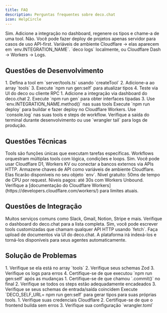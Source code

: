 ```yaml
---
title: FAQ
description: Perguntas frequentes sobre deco.chat
icon: HelpCircle
---
```



<AccordionGroup>
  <Accordion title="Posso usar OpenAI, Anthropic ou meu próprio modelo?" icon="Bot" client:load>
    Sim. Adicione a integração no dashboard, regenere os tipos e chame-a de uma tool.
  </Accordion>

  <Accordion title="Preciso de um front-end?" icon="Monitor" client:load>
    Não. Você pode fazer deploy de projetos apenas servidor para casos de uso API-first.
  </Accordion>

  <Accordion title="Como armazenar segredos?" icon="Lock" client:load>
    Variáveis de ambiente Cloudflare → elas aparecem em `env.INTEGRATION_NAME`.
  </Accordion>

  <Accordion title="Onde estão os logs?" icon="FileText" client:load>
    `deco logs` localmente, ou Cloudflare Dash → Workers → Logs.
  </Accordion>
</AccordionGroup>

## Questões de Desenvolvimento

<AccordionGroup>
  <Accordion title="Como adicionar uma nova tool?" icon="Wrench" client:load>
    1. Defina a tool em `server/tools.ts` usando `createTool`
    2. Adicione-a ao array `tools`
    3. Execute `npm run gen:self` para atualizar tipos
    4. Teste via UI do deco ou cliente RPC
  </Accordion>

  <Accordion title="Como conectar a uma API externa?" icon="Globe" client:load>
    1. Adicione a integração via dashboard do deco.chat
    2. Execute `npm run gen` para obter interfaces tipadas
    3. Use `env.INTEGRATION_NAME.method()` nas suas tools
  </Accordion>

  <Accordion title="Como fazer deploy da minha app?" icon="Rocket" client:load>
    Execute `npm run deploy` para buildar e fazer deploy no Cloudflare Workers.
  </Accordion>

  <Accordion title="Como debugar meus workflows?" icon="Bug" client:load>
    Use `console.log` nas suas tools e steps de workflow. Verifique a saída do terminal durante desenvolvimento ou use `wrangler tail` para logs de produção.
  </Accordion>
</AccordionGroup>

## Questões Técnicas

<AccordionGroup>
  <Accordion title="Qual a diferença entre tools e workflows?" icon="Settings" client:load>
    Tools são funções únicas que executam tarefas específicas. Workflows orquestram múltiplas tools com lógica, condições e loops.
  </Accordion>

  <Accordion title="Posso usar meu próprio banco de dados?" icon="Database" client:load>
    Sim. Você pode usar Cloudflare D1, Workers KV ou conectar a bancos externos via APIs HTTP.
  </Accordion>

  <Accordion title="Como lidar com autenticação?" icon="Shield" client:load>
    Armazene chaves de API como variáveis de ambiente Cloudflare. Elas ficarão disponíveis no seu objeto `env`.
  </Accordion>

  <Accordion title="Quais são os limites do Cloudflare Workers?" icon="Gauge" client:load >
    Nível gratuito: 50ms de tempo de CPU por request. Níveis pagos: até 30s com Workers Unbound. Verifique a [documentação do Cloudflare Workers](https://developers.cloudflare.com/workers/) para limites atuais.
  </Accordion>
</AccordionGroup>

## Questões de Integração

<AccordionGroup>
  <Accordion title="Quais integrações estão disponíveis?" icon="Link" client:load>
    Muitos serviços comuns como Slack, Gmail, Notion, Stripe e mais. Verifique o dashboard do deco.chat para a lista completa.
  </Accordion>

  <Accordion title="Posso criar integrações customizadas?" icon="Code" client:load>
    Sim, você pode escrever tools customizadas que chamam qualquer API HTTP usando `fetch`.
  </Accordion>

  <Accordion title="Como usar a Knowledge Base?" icon="BookOpen" client:load>
    Faça upload de documentos via UI do deco.chat. A plataforma irá indexá-los e torná-los disponíveis para seus agentes automaticamente.
  </Accordion>
</AccordionGroup>

## Solução de Problemas

<AccordionGroup>
  <Accordion title="Minha tool não está funcionando" icon="AlertCircle" client:load>
    1. Verifique se ela está no array `tools`
    2. Verifique seus schemas Zod
    3. Verifique os logs para erros
    4. Certifique-se de que executou `npm run gen:self` após as mudanças
  </Accordion>

  <Accordion title="Meu workflow não está executando" icon="AlertTriangle" client:load>
    1. Certifique-se de que chamou `.commit()` no final
    2. Verifique se todos os steps estão adequadamente encadeados
    3. Verifique se seus schemas de entrada/saída coincidem
  </Accordion>

  <Accordion title="O cliente RPC não tem minha nova tool" icon="RefreshCw" client:load>
    Execute `DECO_SELF_URL=<your-dev-url> npm run gen:self` para gerar tipos para suas próprias tools.
  </Accordion>

  <Accordion title="Deploy falhou" icon="XCircle" client:load>
    1. Verifique suas credenciais Cloudflare
    2. Certifique-se de que o frontend builda sem erros
    3. Verifique sua configuração `wrangler.toml`
  </Accordion>
</AccordionGroup>

